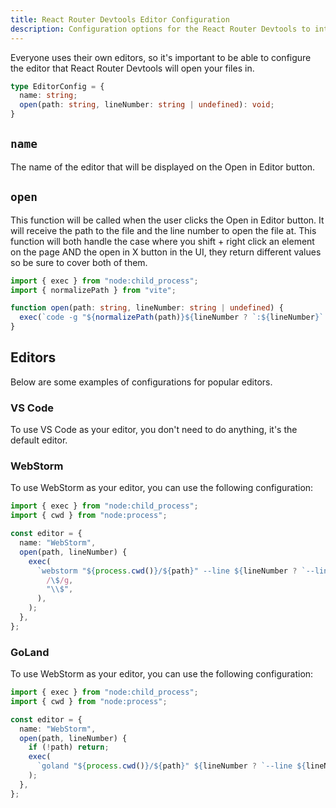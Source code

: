 ```yaml
---
title: React Router Devtools Editor Configuration
description: Configuration options for the React Router Devtools to interface with your editor
---
```


Everyone uses their own editors, so it's important to be able to configure the editor that React Router Devtools will open your files in.

```ts
type EditorConfig = {
  name: string;
  open(path: string, lineNumber: string | undefined): void;
}
```

## `name`

The name of the editor that will be displayed on the Open in Editor button.

## `open`

This function will be called when the user clicks the Open in Editor button. It will receive the path to the file and the line number to open the file at.
This function will both handle the case where you shift + right click an element on the page AND the open in X button in the UI, they return different values
so be sure to cover both of them.

```ts
import { exec } from "node:child_process";
import { normalizePath } from "vite";

function open(path: string, lineNumber: string | undefined) {
  exec(`code -g "${normalizePath(path)}${lineNumber ? `:${lineNumber}` : ""}"`);
}
```

## Editors

Below are some examples of configurations for popular editors.

### VS Code

To use VS Code as your editor, you don't need to do anything, it's the default editor.

### WebStorm

To use WebStorm as your editor, you can use the following configuration:

```ts
import { exec } from "node:child_process";
import { cwd } from "node:process";

const editor = {
  name: "WebStorm",
  open(path, lineNumber) {
    exec(
      `webstorm "${process.cwd()}/${path}" --line ${lineNumber ? `--line ${lineNumber}` : ""}`.replace(
        /\$/g,
        "\\$",
      ),
    );
  },
};
```

### GoLand

To use WebStorm as your editor, you can use the following configuration:

```ts
import { exec } from "node:child_process";
import { cwd } from "node:process";

const editor = {
  name: "WebStorm",
  open(path, lineNumber) {
    if (!path) return;
    exec(
      `goland "${process.cwd()}/${path}" ${lineNumber ? `--line ${lineNumber}` : ""}`
    );
  },
};
```